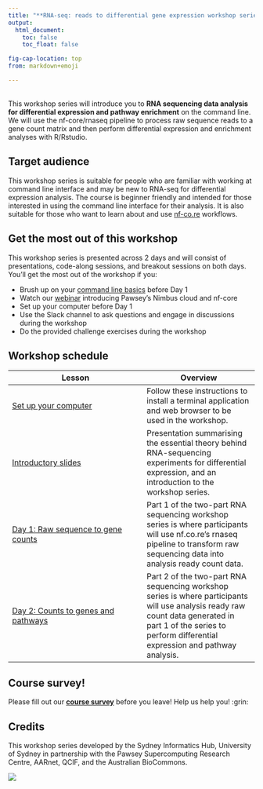 ```yaml
---
title: "**RNA-seq: reads to differential gene expression workshop series**"
output:
  html_document:
    toc: false
    toc_float: false

fig-cap-location: top
from: markdown+emoji

---
```


<br>This workshop series will introduce you to **RNA sequencing data analysis for differential expression and pathway enrichment** on the command line. We will use the nf-core/rnaseq pipeline to process raw sequence reads to a gene count matrix and then perform differential expression and enrichment analyses with R/Rstudio.   

## **Target audience**{.unlisted}

This workshop series is suitable for people who are familiar with working at command line interface and may be new to RNA-seq for differential expression analysis. The course is beginner friendly and intended for those interested in using the command line interface for their analysis. It is also suitable for those who want to learn about and use [nf-co.re](https://nf-co.re/) workflows. 

## **Get the most out of this workshop** {.unlisted}

This workshop series is presented across 2 days and will consist of presentations, code-along sessions, and breakout sessions on both days. You'll get the most out of the workshop if you:

* Brush up on your [command line basics](https://datacarpentry.org/shell-genomics/) before Day 1  
* Watch our [webinar](https://www.youtube.com/watch?v=VnLX63yXbJU) introducing Pawsey's Nimbus cloud and nf-core
* Set up your computer before Day 1 
* Use the Slack channel to ask questions and engage in discussions during the workshop
* Do the provided challenge exercises during the workshop

## **Workshop schedule** {.unlisted}

| Lesson     | Overview |
|------------|----------|
| [Set up your computer](setup.html)| Follow these instructions to install a terminal application and web browser to be used in the workshop. |
| [Introductory slides](https://docs.google.com/presentation/d/1Na2nAlK34N196ONzMazGbpxvd-h7Ltx82webeLlN4RU/edit?usp=sharing) | Presentation summarising the essential theory behind RNA-sequencing experiments for differential expression, and an introduction to the workshop series.          |
| [Day 1: Raw sequence to gene counts](https://sydney-informatics-hub.github.io/rna-seq-pt1-quarto/) | Part 1 of the two-part RNA sequencing workshop series is where participants will use nf.co.re's rnaseq pipeline to transform raw sequencing data into analysis ready count data.     |
| [Day 2: Counts to genes and pathways](https://sydney-informatics-hub.github.io/rna-seq-pt2-quarto/) | Part 2 of the two-part RNA sequencing workshop series is where participants will use analysis ready raw count data generated in part 1 of the series to perform differential expression and pathway analysis. |


## **Course survey!** {.unlisted}

Please fill out our **[course survey](https://www.surveymonkey.com/r/rnaseq2022)** before you leave! Help us help you! :grin:

## **Credits**{.unlisted}

This workshop series developed by the Sydney Informatics Hub, University of Sydney in partnership with the Pawsey Supercomputing Research Centre, AARnet, QCIF, and the Australian BioCommons. 

![](/fig/partners.png)